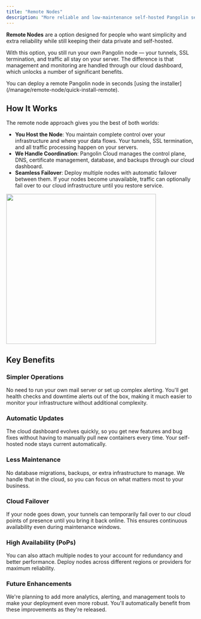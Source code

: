 ```yaml
---
title: "Remote Nodes"
description: "More reliable and low-maintenance self-hosted Pangolin server with extra bells and whistles"
---
```


**Remote Nodes** are a option designed for people who want simplicity and extra reliability while still keeping their data private and self-hosted.

With this option, you still run your own Pangolin node — your tunnels, SSL termination, and traffic all stay on your server. The difference is that management and monitoring are handled through our cloud dashboard, which unlocks a number of significant benefits.

<Tip>
    You can deploy a remote Pangolin node in seconds [using the installer](/manage/remote-node/quick-install-remote). 
</Tip>

## How It Works

The remote node approach gives you the best of both worlds:

- **You Host the Node**: You maintain complete control over your infrastructure and where your data flows. Your tunnels, SSL termination, and all traffic processing happen on your servers.
- **We Handle Coordination**: Pangolin Cloud manages the control plane, DNS, certificate management, database, and backups through our cloud dashboard.
- **Seamless Failover**: Deploy multiple nodes with automatic failover between them. If your nodes become unavailable, traffic can optionally fail over to our cloud infrastructure until you restore service.

<Frame>
  <img src="/images/ha.svg" width="400" centered/>
</Frame>

## Key Benefits

### Simpler Operations
No need to run your own mail server or set up complex alerting. You'll get health checks and downtime alerts out of the box, making it much easier to monitor your infrastructure without additional complexity.

### Automatic Updates
The cloud dashboard evolves quickly, so you get new features and bug fixes without having to manually pull new containers every time. Your self-hosted node stays current automatically.

### Less Maintenance
No database migrations, backups, or extra infrastructure to manage. We handle that in the cloud, so you can focus on what matters most to your business.

### Cloud Failover
If your node goes down, your tunnels can temporarily fail over to our cloud points of presence until you bring it back online. This ensures continuous availability even during maintenance windows.

### High Availability (PoPs)
You can also attach multiple nodes to your account for redundancy and better performance. Deploy nodes across different regions or providers for maximum reliability.

### Future Enhancements
We're planning to add more analytics, alerting, and management tools to make your deployment even more robust. You'll automatically benefit from these improvements as they're released.
